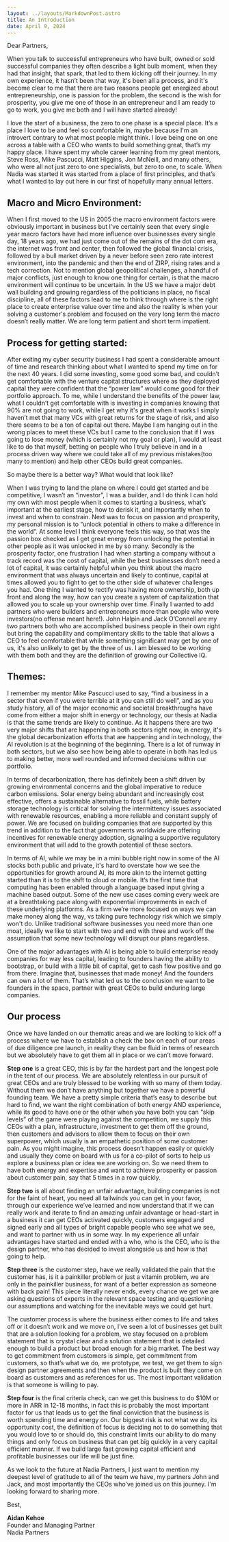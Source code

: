 ```yaml
---
layout: ../layouts/MarkdownPost.astro
title: An Introduction
date: April 9, 2024
---
```


Dear Partners,

When you talk to successful entrepreneurs who have built, owned or sold successful companies they often describe a light bulb moment, when they had that insight, that spark, that led to them kicking off their journey. In my own experience, it hasn’t been that way, it's been all a process, and it's become clear to me that there are two reasons people get energized about entrepreneurship, one is passion for the problem, the second is the wish for prosperity, you give me one of those in an entrepreneur and I am ready to go to work, you give me both and I will have started already! 

I love the start of a business, the zero to one phase is a special place. It’s a place I love to be and feel so comfortable in, maybe because I'm an introvert contrary to what most people might think. I love being one on one across a table with a CEO who wants to build something great, that’s my happy place. I have spent my whole career learning from my great mentors, Steve Ross, Mike Pascucci, Matt Higgins, Jon McNeill, and many others, who were all not just zero to one specialists, but zero to one, to scale. When Nadia was started it was started from a place of first principles, and that’s what I wanted to lay out here in our first of hopefully many annual letters.

## Macro and Micro Environment:

When I first moved to the US in 2005 the macro environment factors were obviously important in business but I’ve certainly seen that every single year macro factors have had more influence over businesses every single day, 18 years ago, we had just come out of the remains of the dot com era, the internet was front and center, then followed the global financial crisis, followed by a bull market driven by a never before seen zero rate interest environment, into the pandemic and then the end of ZIRP, rising rates and a tech correction. Not to mention global geopolitical challenges, a handful of major conflicts, just enough to know one thing for certain, is that the macro environment will continue to be uncertain. In the US we have a major debt wall building and growing regardless of the  politicians in place, no fiscal discipline, all of these factors lead to me to think through where is the right place to create enterprise value over time and also the reality is when your solving a customer's problem and focused on the very long term the macro doesn’t really matter. We are long term patient and short term impatient.

## Process for getting started:

After exiting my cyber security business I had spent a considerable amount of time and research thinking about what I wanted to spend my time on for the next 40 years. I did some investing, some good some bad, and couldn’t get comfortable with the venture capital structures where as they deployed capital they were confident that the “power law” would come good for their portfolio approach. To me, while I understand the benefits of the power law, what I couldn’t get comfortable with is investing in companies knowing that 90% are not going to work, while I get why it's great when it works I simply haven’t met that many VCs with great returns for the stage of risk, and also there seems to be a ton of capital out there. Maybe I am hanging out in the wrong places to meet these VCs but I came to the conclusion that if I was going to lose money (which is certainly not my goal or plan), I would at least like to do that myself, betting on people who I truly believe in and in a process driven way where we could take all of my previous mistakes(too many to mention) and help other CEOs build great companies.

So maybe there is a better way? What would that look like? 

When I was trying to land the plane on where I could get started and be competitive, I wasn’t an “investor”, I was a builder, and I do think I can hold my own with most people when it comes to starting a business, what’s important at the earliest stage, how to derisk it, and importantly when to invest and when to constrain. Next was to focus on passion and prosperity, my personal mission is to “unlock potential in others to make a difference in the world”. At some level I think everyone feels this way, so that was the passion box checked as I get great energy from unlocking the potential in other people as it was unlocked in me by so many. Secondly is the prosperity factor, one frustration I had when starting a company without a track record was the cost of capital, while the best businesses don’t need a lot of capital, it was certainly helpful when you think about the macro environment that was always uncertain and likely to continue, capital at times allowed you to fight to get to the other side of whatever challenges you had. One thing I wanted to rectify was having more ownership, both up front and along the way, how can you create a system of capitalization that allowed you to scale up your ownership over time. Finally I wanted to add partners who were builders and entrepreneurs more than people who were investors(no offense meant here!). John Halpin and Jack O’Connell are my two partners both who are accomplished business people in their own right but bring the capability and complimentary skills to the table that allows a CEO to feel comfortable that while something significant may get by one of us, it's also unlikely to get by the three of us. I am blessed to be working with them both and they are the definition of growing our Collective IQ.

## Themes:

I remember my mentor Mike Pascucci used to say, “find a business in a sector that even if you were terrible at it you can still do well”, and as you study history, all of the major economic and societal breakthroughs have come from either a major shift in energy or technology, our thesis at Nadia is that the same trends are likely to continue. As it happens there are two very major shifts that are happening in both sectors right now, in energy, it's the global decarbonization efforts that are happening and in technology, the AI revolution is at the beginning of the beginning. There is a lot of runway in both sectors, but we also see how being able to operate in both has led us to making better, more well rounded and informed decisions within our portfolio.

In terms of decarbonization, there has definitely been a shift driven by growing environmental concerns and the global imperative to reduce carbon emissions. Solar energy being abundant and increasingly cost effective, offers a sustainable alternative to fossil fuels, while battery storage technology is critical for solving the intermittency issues associated with renewable resources, enabling a more reliable and constant supply of power. We are focused on building companies that are supported by this trend in addition to the fact that governments worldwide are offering incentives for renewable energy adoption, signaling a supportive regulatory environment that will add to the growth potential of these sectors.

In terms of AI, while we may be in a mini bubble right now in some of the AI stocks both public and private, it's hard to overstate how we see the opportunities for growth around AI, its more akin to the internet getting started than it is to the shift to cloud or mobile. It’s the first time that computing has been enabled through a language based input giving a machine based output. Some of the new  use cases coming every week are at a breathtaking pace along with exponential improvements in each of these underlying platforms. As a firm we’re more focused on ways we can make money along the way, vs taking pure technology risk which we simply won't do. Unlike traditional software businesses you need more than one moat, ideally we like to start with two and end with three and work off the assumption that some new technology will disrupt our plans regardless. 

One of the major advantages with AI is being able to build enterprise ready companies for way less capital, leading to founders having the ability to bootstrap, or build with a little bit of capital, get to cash flow positive and go from there. Imagine that, businesses that made money! And the founders can own a lot of them. That’s what led us to the conclusion we want to be founders in the space, partner with great CEOs to build enduring large companies.

## Our process

Once we have landed on our thematic  areas and we are looking to kick off a process where we have to establish a check the box on each of our areas of due diligence pre launch, in reality they can be fluid in terms of research but we absolutely have to get them all in place or we can’t move forward.

**Step one** is a great CEO, this is by far the hardest part and the longest pole in the tent of our process. We are absolutely relentless in our pursuit of great CEOs and are truly blessed to be working with so many of them today. Without them we don’t have anything but together we have a powerful founding team. We have a pretty simple criteria that’s easy to describe but hard to find, we want the right combination of both energy AND experience, while its good to have one or the other when you have both you can “skip levels” of the game were playing against the competition, we supply this CEOs with a plan, infrastructure, investment to get them off the ground, then customers and advisors to allow them to focus on their own superpower, which usually is an empathetic position of some customer pain. As you might imagine, this process doesn’t happen easily or quickly and usually they come on board with us for a co-pilot of sorts to help us explore a business plan or idea we are working on. So we need them to have both energy and expertise and want to achieve prosperity or passion about customer pain, say that 5 times in a row quickly.

**Step two** is all about finding an unfair advantage, building companies is not for the faint of heart, you need all tailwinds you can get in your favor, through our experience we’ve learned and now understand that if we can really work and iterate to find an amazing unfair advantage or head-start in a business it can get CEOs activated quickly, customers engaged and signed early and all types of bright capable people who see what we see, and want to partner with us in some way. In my experience all unfair advantages have started and ended with a who, who is the CEO, who is the design partner, who has decided to invest alongside us and how is that going to help.

**Step three** is the customer step, have we really validated the pain that the customer has, is it a painkiller problem or just a vitamin problem, we are only in the painkiller business, for want of a better expression as someone with back pain! This piece literally never ends, every chance we get we are asking questions of experts in the relevant space testing and questioning our assumptions and watching for the inevitable ways we could get hurt.

The customer process is where the business either comes to life and takes off or it doesn’t work and we move on, I’ve seen a lot of businesses get built that are a solution looking for a problem, we stay focused on a problem statement that is crystal clear and a solution statement that is detailed enough to build a product but broad enough for a big market. The best way to get commitment from customers is simple, get commitment from customers, so that’s what we do, we prototype, we test, we get them to sign design partner agreements and then when the product is built they come on board as customers and as references for us. The most important validation is that someone is willing to pay.

**Step four** is the final criteria check, can we get this business to do $10M or more in ARR in 12-18 months, in fact this is probably the most important factor for us that leads us to get the final conviction that the business is worth spending time and energy on. Our biggest risk is not what we do, its opportunity cost, the definition of focus is deciding not to do something that you would love to or should do, this constraint limits our ability to do many things and only focus on business that can get big quickly in a very capital efficient manner. If we build large fast growing capital efficient and profitable businesses our life will be just fine.

As we look to the future at Nadia Partners, I just want to mention my deepest level of gratitude to all of the team we have, my partners John and Jack, and most importantly the CEOs who’ve joined us on this journey. I'm looking forward to sharing more.

Best,

**Aidan Kehoe**  
Founder and Managing Partner  
Nadia Partners
